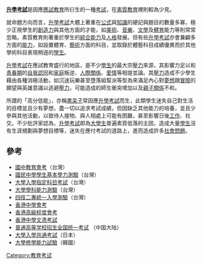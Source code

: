 {{POV |time=2008-03-08T18:01:47+00:00 }}
'''[[升學|升學]][[考試|考試]]'''是因應[[應試教育|應試教育]]所衍生的一種[[考試|考試]]，在[[素質教育|素質教育]]裡則較為少見。

就命題方向而言，[[升學|升學]][[考試|考試]]大體上著重在[[公式|公式]]與[[知識|知識]]的硬記與題目的數量多寡，極少正視學生的[[創造力|創造力]]與其他方面的才能，如[[美術|美術]]、[[音樂|音樂]]、[[文學|文學]]及[[体育运动|體育]]能力等則常常忽略。素質教育則著重於學生的[[綜合能力|綜合能力]]及[[人格|人格]]發展。但有些[[升學|升學]][[考試|考試]]亦會兼顧多方面的[[能力|能力]]，如設置體育、[[藝術|藝術]]方面的科目，並取錄於體藝科目成績優異而於其他學術科目表現稍遜的[[學生|學生]]。

[[升學|升學]][[考試|考試]]在應試教育盛行的地區，是不少[[學生|學生]]的最大宗[[壓力|壓力]]來源，其影響力足以和[[青春期|青春期]]的[[自我認同|自我認同]]和[[家庭|家庭]]叛逆、[[人際關係|人際關係]]、[[愛情|愛情]]等相提並論。其[[壓力|壓力]]造成不少學生藉由各種消極活動，如沉迷玩樂甚至墮落組幫派等型為來滿足內心對[[夢想|夢想]]跟[[冒險|冒險]]的願望與英雄意識以逃避[[壓力|壓力]]，可能造成的師生衝突增加以及[[親子關係|親子關係]]不和。

所謂的「高分低能」，亦稱[[書呆子|書呆子]]常因應[[升學|升學]][[考試|考試]]而生，此類學生迷失自己對生活的目標並且少有夢想，盡一切以追求考試成績，但因缺乏其他能力的培養，並且少參與其他活動，以致待人接物、與人相處上可能有困難，甚至影響日後[[工作|工作]]、社交。不少批評家認為，[[升學|升學]][[考試|考試]]即為[[大學生|大學生]]普遍素質低落的主因，造成大量[[學生|學生]]沒有生涯規劃與夢想目標等，迷失在應付考試的道路上，進而造成許多[[社會問題|社會問題]]。

== 參考 == 
* [[國中教育會考|國中教育會考]]（台灣）
* [[國民中學學生基本學力測驗|國民中學學生基本學力測驗]]（台灣）
* [[大學入學指定科目考試|大學入學指定科目考試]]（台灣）
* [[大學學科能力測驗|大學學科能力測驗]]（台灣）
* [[四技二專統一入學測驗|四技二專統一入學測驗]]（台灣）
* [[香港中學會考|香港中學會考]] 
* [[香港高級程度會考|香港高級程度會考]] 
* [[香港中學文憑考試|香港中學文憑考試]] 
* [[普通高等学校招生全国统一考试|普通高等学校招生全国统一考试]] （中国大陆）
* [[大學入學共通考試|大學入學共通考試]]（日本）
* [[大學修學能力試驗|大學修學能力試驗]]（韓國）
[[Category:教育考试|Category:教育考试]]